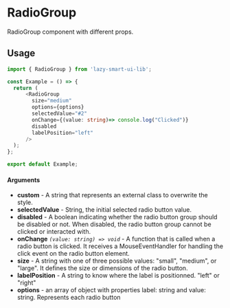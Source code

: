 # RadioGroup

RadioGroup component with different props.

## Usage

```ts
import { RadioGroup } from 'lazy-smart-ui-lib';

const Example = () => {
  return (
      <RadioGroup
        size="medium"
        options={options}
        selectedValue="#2"
        onChange={(value: string)=> console.log("Clicked")}
        disabled
        labelPosition="left"
      />
  );
};

export default Example;
```

#### Arguments

- **custom** - A string that represents an external class to overwrite the style.
- **selectedValue** - String, the initial selected radio button value.
- **disabled** - A boolean indicating whether the radio button group should be disabled or not. When disabled, the radio button group cannot be clicked or interacted with.
- **onChange** _`(value: string) => void`_ - A function that is called when a radio button is clicked. It receives a MouseEventHandler for handling the click event on the radio button element.
- **size** - A string with one of three possible values: "small", "medium", or "large". It defines the size or dimensions of the radio button.
- **labelPosition** - A string to know where the label is positionned. "left" or "right"
- **options** - an array of object with properties label: string and value: string. Represents each radio button